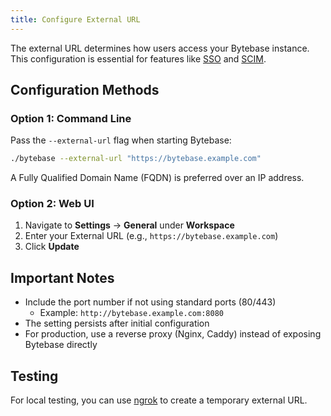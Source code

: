 ```yaml
---
title: Configure External URL
---
```


The external URL determines how users access your Bytebase instance. This configuration is essential for features like [SSO](/administration/sso/overview) and [SCIM](/administration/scim/overview).

## Configuration Methods

### Option 1: Command Line

Pass the `--external-url` flag when starting Bytebase:

```bash
./bytebase --external-url "https://bytebase.example.com"
```

<Note>
A Fully Qualified Domain Name (FQDN) is preferred over an IP address.
</Note>

### Option 2: Web UI

1. Navigate to **Settings** → **General** under **Workspace**
2. Enter your External URL (e.g., `https://bytebase.example.com`)
3. Click **Update**

## Important Notes

- Include the port number if not using standard ports (80/443)
  - Example: `http://bytebase.example.com:8080`
- The setting persists after initial configuration
- For production, use a reverse proxy (Nginx, Caddy) instead of exposing Bytebase directly

## Testing

For local testing, you can use [ngrok](https://ngrok.com) to create a temporary external URL.
